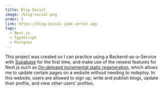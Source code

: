 ```yaml
---
title: Blog Social
image: /blog-social.png
order: 3
link: https://blog-social-jade.vercel.app
tags:
  - Next.js
  - TypeScript
  - Postgres
---
```


This project was created so I can practice using a Backend-as-a-Service with [Supabase](https://supabase.com) for the first time, and make use of the newest features for Next.js such as [On-demand incremental static regeneration](https://nextjs.org/blog/next-12-2?utm_source=next-site&utm_medium=banner&utm_campaign=next-website#on-demand-incremental-static-regeneration-stable), which allows me to update certain pages on a website without needing to redeploy. In this website, users are allowed to sign up, write and publish blogs, update their profile, and view other users' profiles.
